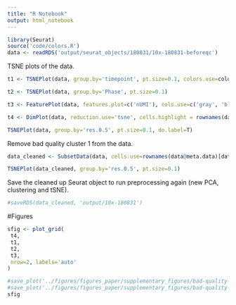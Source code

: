 ```yaml
---
title: "R Notebook"
output: html_notebook
---
```


```r
library(Seurat)
source('code/colors.R')
data <- readRDS('output/seurat_objects/180831/10x-180831-beforeqc')
```

TSNE plots of the data.

```r
t1 <- TSNEPlot(data, group.by='timepoint', pt.size=0.1, colors.use=colors.timepoints)
```

```r
t2 <- TSNEPlot(data, group.by='Phase', pt.size=0.1)
```

```r
t3 <- FeaturePlot(data, features.plot=c('nUMI'), cols.use=c('gray', 'blue'), no.legend = F, do.return=T)$nUMI
```

```r
t4 <- DimPlot(data, reduction.use='tsne', cells.highlight = rownames(data@meta.data)[data@meta.data$res.0.5 == 1], cols.highlight = 'blue', cols.use='gray')
```


```r
TSNEPlot(data, group.by='res.0.5', pt.size=0.1, do.label=T)
```

Remove bad quality cluster 1 from the data.

```r
data_cleaned <- SubsetData(data, cells.use=rownames(data@meta.data)[data@meta.data$res.0.5 != 1])
```

```r
TSNEPlot(data_cleaned, group.by='res.0.5', pt.size=0.1)
```

Save the cleaned up Seurat object to run preprocessing again (new PCA, clustering and tSNE).

```r
#saveRDS(data_cleaned, 'output/10x-180831')
```

#Figures 

```r
sfig <- plot_grid(
 t4,
 t1,
 t2,
 t3,
 nrow=2, labels='auto'
)

#save_plot('../figures/figures_paper/supplementary_figures/bad-quality-cluster/sfig_180831_bad-quality-cluster.pdf', sfig, base_width=12, base_height = 9)
#save_plot('../figures/figures_paper/supplementary_figures/bad-quality-cluster/sfig_180831_bad-quality-cluster.png', sfig, base_width=12, base_height = 9)
sfig
```

